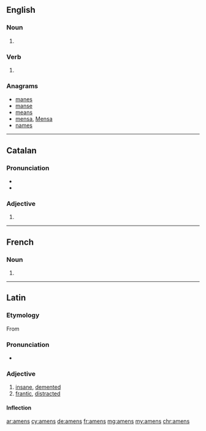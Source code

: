 ==English==

===Noun===
{{head|en|plural}}

# {{plural of|amen|lang=en}}

===Verb===
{{head|en|verb form}}

# {{en-third-person singular of|amen}}

===Anagrams===
* [[manes#English|manes]]
* [[manse#English|manse]]
* [[means#English|means]]
* [[mensa#English|mensa]], [[Mensa#English|Mensa]]
* [[names#English|names]]

----
==Catalan==

===Pronunciation===
* {{IPA|/əˈmɛns/|lang=ca}}
* {{rhymes|ɛns|lang=ca}}

===Adjective===
{{ca-adj-form}}

# {{plural of|amè|lang=ca}}

----

==French==

===Noun===
{{head|fr|plural|g=?}}

# {{plural of|amen|lang=fr}}

----
==Latin==

===Etymology===
From {{prefix|a|mens|lang=la}}

===Pronunciation===
* {{la-pronunc|āmens}}

===Adjective===
{{la-adj-3rd-1E|āmens|amentis|āmentis}}

# [[insane]], [[demented]]
# [[frantic]], [[distracted]]

====Inflection====
{{la-decl-3rd-1E|āmens|āment}}

[[ar:amens]]
[[cy:amens]]
[[de:amens]]
[[fr:amens]]
[[mg:amens]]
[[my:amens]]
[[chr:amens]]